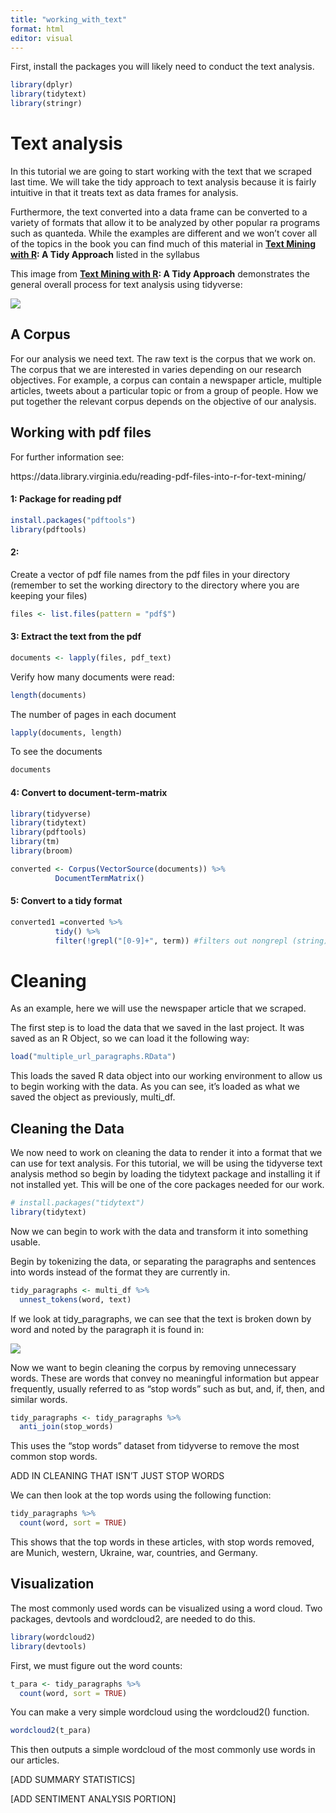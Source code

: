 ```yaml
---
title: "working_with_text"
format: html
editor: visual
---
```


First, install the packages you will likely need to conduct the text analysis.

```r
library(dplyr)
library(tidytext)
library(stringr)
```

# Text analysis

In this tutorial we are going to start working with the text that we scraped last time. We will take the tidy approach to text analysis because it is fairly intuitive in that it treats text as data frames for analysis.

Furthermore, the text converted into a data frame can be converted to a variety of formats that allow it to be analyzed by other popular ra programs such as quanteda. While the examples are different and we won't cover all of the topics in the book you can find much of this material in [**Text Mining with R**](https://www.tidytextmining.com/index.html "A Tidy Approach")**: A Tidy Approach** listed in the syllabus

This image from [**Text Mining with R**](https://www.tidytextmining.com/index.html "A Tidy Approach")**: A Tidy Approach** demonstrates the general overall process for text analysis using tidyverse:

![](Images/2.png)

## A Corpus

For our analysis we need text. The raw text is the corpus that we work on. The corpus that we are interested in varies depending on our research objectives. For example, a corpus can contain a newspaper article, multiple articles, tweets about a particular topic or from a group of people. How we put together the relevant corpus depends on the objective of our analysis.

## Working with pdf files

For further information see:

https://data.library.virginia.edu/reading-pdf-files-into-r-for-text-mining/

#### 1: Package for reading pdf
```r
install.packages("pdftools")
library(pdftools)
```

#### 2:
Create a vector of pdf file names from the pdf files in your directory
(remember to set the working directory to the directory where you are keeping your files)

```r
files <- list.files(pattern = "pdf$")
```

#### 3: Extract the text from the pdf

```r
documents <- lapply(files, pdf_text)

```

Verify 
how many documents were read:

```r
length(documents)
```

The number of pages in each document
```r
lapply(documents, length) 
```
To see the documents
```r
documents
```

#### 4: Convert to document-term-matrix

```r
library(tidyverse)
library(tidytext)
library(pdftools)
library(tm)
library(broom)

converted <- Corpus(VectorSource(documents)) %>%
          DocumentTermMatrix()
```

#### 5: Convert to a tidy format

```r
converted1 =converted %>%
          tidy() %>%
          filter(!grepl("[0-9]+", term)) #filters out nongrepl (string) digits
```          


# Cleaning

As an example, here we will use the newspaper article that we scraped.

The first step is to load the data that we saved in the last project. It was saved as an R Object, so we can load it the following way:

```r
load("multiple_url_paragraphs.RData")
```

This loads the saved R data object into our working environment to allow us to begin working with the data. As you can see, it's loaded as what we saved the object as previously, multi_df.

## Cleaning the Data

We now need to work on cleaning the data to render it into a format that we can use for text analysis. For this tutorial, we will be using the tidyverse text analysis method so begin by loading the tidytext package and installing it if not installed yet. This will be one of the core packages needed for our work.

```r
# install.packages("tidytext")
library(tidytext)
```

Now we can begin to work with the data and transform it into something usable.

Begin by tokenizing the data, or separating the paragraphs and sentences into words instead of the format they are currently in.

```r
tidy_paragraphs <- multi_df %>%
  unnest_tokens(word, text)
```

If we look at tidy_paragraphs, we can see that the text is broken down by word and noted by the paragraph it is found in:

![](Images/1.png)

Now we want to begin cleaning the corpus by removing unnecessary words. These are words that convey no meaningful information but appear frequently, usually referred to as "stop words" such as but, and, if, then, and similar words.

```r
tidy_paragraphs <- tidy_paragraphs %>%
  anti_join(stop_words)
```

This uses the "stop words" dataset from tidyverse to remove the most common stop words. 

ADD IN CLEANING THAT ISN'T JUST STOP WORDS

We can then look at the top words using the following function:

```r
tidy_paragraphs %>%
  count(word, sort = TRUE) 
```

This shows that the top words in these articles, with stop words removed, are Munich, western, Ukraine, war, countries, and Germany.

## Visualization

The most commonly used words can be visualized using a word cloud. Two packages, devtools and wordcloud2, are needed to do this.

```r
library(wordcloud2)
library(devtools)
```

First, we must figure out the word counts:

```r
t_para <- tidy_paragraphs %>%
  count(word, sort = TRUE) 
```

You can make a very simple wordcloud using the wordcloud2() function.

```r
wordcloud2(t_para)
```

This then outputs a simple wordcloud of the most commonly use words in our articles.

[ADD SUMMARY STATISTICS]

[ADD SENTIMENT ANALYSIS PORTION]